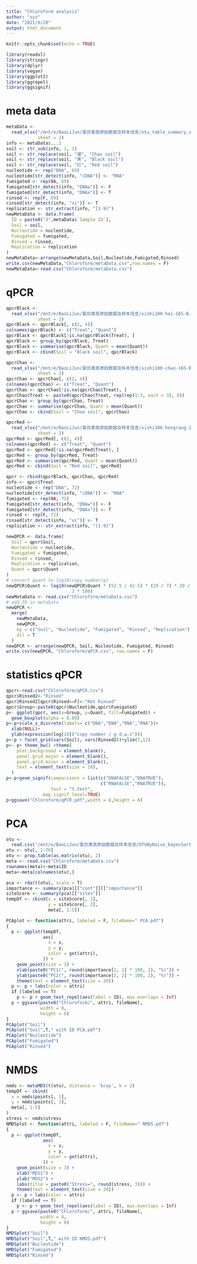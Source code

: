 ```yaml
---
title: "Chloroform analysis"
author: "xyz"
date: "2021/6/28"
output: html_document
---
```


```r
knitr::opts_chunk$set(echo = TRUE)
```

```r
library(readxl)
library(stringr)
library(dplyr)
library(vegan)
library(ggplot2)
library(ggrepel)
library(ggsignif)
```

# meta data

```r
metaData <-
  read_xlsx("/mnt/e/BaoLiJun/氯仿熏蒸原始数据及样本信息/otu_table_summary.xlsx",
            sheet = 2)
info <- metaData$...1
soil <- str_sub(info, 1, 1)
soil <- str_replace(soil, "潮", "Chao soil")
soil <- str_replace(soil, "黑", "Black soil")
soil <- str_replace(soil, "红", "Red soil")
nucleotide <- rep("DNA", 69)
nucleotide[str_detect(info, "cDNA")] <- "RNA"
fumigated <- rep(NA, 69)
fumigated[str_detect(info, "DNAw")] <- F
fumigated[str_detect(info, "DNAx")] <- T
rinsed <- rep(F, 69)
rinsed[str_detect(info, "xi")] <- T
replication <- str_extract(info, "[1-9]")
newMetaData <- data.frame(
  ID = paste0("J",metaData$`Sample ID`),
  Soil = soil,
  Nucleotide = nucleotide,
  Fumigated = fumigated,
  Rinsed = rinsed,
  Replication = replication
)
newMetaData<-arrange(newMetaData,Soil,Nucleotide,Fumigated,Rinsed)
write.csv(newMetaData,"Chloroform/metaData.csv",row.names = F)
newMetaData<-read.csv("Chloroform/metaData.csv")
```

# qPCR

```r
qpcrBlack <-
  read_xlsx("/mnt/e/BaoLiJun/氯仿熏蒸原始数据及样本信息/xishi100-hei-16S-B.xlsx",
            sheet = 2)
qpcrBlack <- qpcrBlack[, c(2, 4)]
colnames(qpcrBlack) <- c("Treat", "Quant")
qpcrBlack <- qpcrBlack[!is.na(qpcrBlack$Treat), ]
qpcrBlack <- group_by(qpcrBlack, Treat)
qpcrBlack <- summarise(qpcrBlack, Quant = mean(Quant))
qpcrBlack <- cbind(Soil = "Black soil", qpcrBlack)

qpcrChao <-
  read_xlsx("/mnt/e/BaoLiJun/氯仿熏蒸原始数据及样本信息/xishi100-chao-16S-B.xlsx",
            sheet = 2)
qpcrChao <- qpcrChao[, c(2, 4)]
colnames(qpcrChao) <- c("Treat", "Quant")
qpcrChao <- qpcrChao[!is.na(qpcrChao$Treat), ]
qpcrChao$Treat <- paste0(qpcrChao$Treat, rep(rep(1:3, each = 3), 8))
qpcrChao <- group_by(qpcrChao, Treat)
qpcrChao <- summarise(qpcrChao, Quant = mean(Quant))
qpcrChao <- cbind(Soil = "Chao soil", qpcrChao)

qpcrRed <-
  read_xlsx("/mnt/e/BaoLiJun/氯仿熏蒸原始数据及样本信息/xishi100-hongrang-16S-B.xlsx",
            sheet = 2)
qpcrRed <- qpcrRed[, c(2, 4)]
colnames(qpcrRed) <- c("Treat", "Quant")
qpcrRed <- qpcrRed[!is.na(qpcrRed$Treat), ]
qpcrRed <- group_by(qpcrRed, Treat)
qpcrRed <- summarise(qpcrRed, Quant = mean(Quant))
qpcrRed <- cbind(Soil = "Red soil", qpcrRed)

qpcr <- rbind(qpcrBlack, qpcrChao, qpcrRed)
info <- qpcr$Treat
nucleotide <- rep("DNA", 72)
nucleotide[str_detect(info, "cDNA")] <- "RNA"
fumigated <- rep(NA, 72)
fumigated[str_detect(info, "DNAw")] <- F
fumigated[str_detect(info, "DNAx")] <- T
rinsed <- rep(F, 72)
rinsed[str_detect(info, "xi")] <- T
replication <- str_extract(info, "[1-9]")

newQPCR <- data.frame(
  Soil = qpcr$Soil,
  Nucleotide = nucleotide,
  Fumigated = fumigated,
  Rinsed = rinsed,
  Replication = replication,
  Quant = qpcr$Quant
)
# convert quant to log10(copy number/g)
newQPCR$Quant <- log10(newQPCR$Quant * (52.5 / 42.5) * (20 / 7) * 20 / 0.5 /
                         3 * 100)
newMetaData <- read.csv("Chloroform/metaData.csv")
# add ID in metaData
newQPCR <-
  merge(
    newMetaData,
    newQPCR,
    by = c("Soil", "Nucleotide", "Fumigated", "Rinsed", "Replication"),
    all = T
  )
newQPCR <- arrange(newQPCR, Soil, Nucleotide, Fumigated, Rinsed)
write.csv(newQPCR, "Chloroform/qPCR.csv", row.names = F)
```

# statistics qPCR

```r
qpcr<-read.csv("Chloroform/qPCR.csv")
qpcr$Rinsed2<-"Rinsed"
qpcr$Rinsed2[qpcr$Rinsed==F]<-"Not Rinsed"
qpcr$Group<-paste0(qpcr$Nucleotide,qpcr$Fumigated)
p<- ggplot(qpcr, aes(x=Group, y=Quant, fill=Fumigated)) + 
  geom_boxplot(alpha = 0.80) 
p<-p+scale_x_discrete(labels= c("DNA","DNA","RNA","RNA"))+
  xlab(NULL)+
  ylab(expression(log[10]("copy number / g d.w.s")))
p<-p + facet_grid(vars(Soil), vars(Rinsed2))+ylim(7,12)
p<- p+ theme_bw() +theme(
    plot.background = element_blank(),
    panel.grid.major = element_blank(),
    panel.grid.minor = element_blank(),
    text = element_text(size = 20),
  )
p<-p+geom_signif(comparisons = list(c("DNAFALSE","DNATRUE"),
                                    c("RNAFALSE","RNATRUE")), 
                 test = "t.test",
              map_signif_level=TRUE)
p+ggsave("Chloroform/qPCR.pdf",width = 8,height = 6)
```


# PCA

```r
otu <-
  read.csv("/mnt/e/BaoLiJun/氯仿熏蒸原始数据及样本信息/OTUByNaive_bayesSortByOneMore.csv")
otu <- otu[, 2:70]
otu <- prop.table(as.matrix(otu), 2)
meta <- read.csv("Chloroform/metaData.csv")
rownames(meta)<-meta$ID
meta<-meta[colnames(otu),]

pca <- rda(t(otu), scale = T)
importance <- summary(pca)[["cont"]][["importance"]]
siteScore <- summary(pca)[["sites"]]
tempDf <- cbind(x = siteScore[, 1],
                y = siteScore[, 2],
                meta[, 1:5])

PCAplot <- function(attri, labeled = F, fileName=" PCA.pdf")
{
  p <- ggplot(tempDf,
              aes(
                x = x,
                y = y,
                color = get(attri),
              )) +
    geom_point(size = 3) +
    xlab(paste0("PC1(", round(importance[2, 1] * 100, 2), "%)")) +
    ylab(paste0("PC2(", round(importance[2, 2] * 100, 2), "%)")) +
    theme(text = element_text(size = 20))
  p <- p + labs(color = attri)
  if (labeled == T)
    p <- p + geom_text_repel(aes(label = ID), max.overlaps = Inf)
  p + ggsave(paste0("Chloroform/", attri, fileName),
             width = 8,
             height = 6)
}
PCAplot("Soil")
PCAplot("Soil",T," with ID PCA.pdf")
PCAplot("Nucleotide")
PCAplot("Fumigated")
PCAplot("Rinsed")
```

# NMDS

```r
nmds <- metaMDS(t(otu), distance = 'bray', k = 2)
tempDf <- cbind(
  x = nmds$points[, 1],
  y = nmds$points[, 2],
  meta[, 1:5]
)
stress <- nmds$stress
NMDSplot <- function(attri, labeled = F, fileName=" NMDS.pdf")
{
  p <- ggplot(tempDf,
              aes(
                x = x,
                y = y,
                color = get(attri),
              )) +
    geom_point(size = 3) +
    xlab("MDS1") +
    ylab("MDS2") +
    labs(title = paste0("Stress=", round(stress, 3))) +
    theme(text = element_text(size = 20))
  p <- p + labs(color = attri)
  if (labeled == T)
    p <- p + geom_text_repel(aes(label = ID), max.overlaps = Inf)
  p + ggsave(paste0("Chloroform/", attri, fileName),
             width = 8,
             height = 6)
}
NMDSplot("Soil")
NMDSplot("Soil",T," with ID NMDS.pdf")
NMDSplot("Nucleotide")
NMDSplot("Fumigated")
NMDSplot("Rinsed")
```

